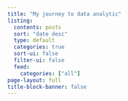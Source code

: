 ```yaml
---
title: "My journey to data analytic"
listing:
  contents: posts
  sort: "date desc"
  type: default
  categories: true
  sort-ui: false
  filter-ui: false
  feed: 
    categories: ["all"]
page-layout: full
title-block-banner: false
---
```

